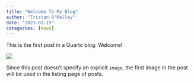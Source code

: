 ```yaml
---
title: "Welcome To My Blog"
author: "Tristan O'Malley"
date: "2023-01-15"
categories: [news]
---
```


This is the first post in a Quarto blog. Welcome!

![](thumbnail.jpg)

Since this post doesn't specify an explicit `image`, the first image in the post will be used in the listing page of posts.
